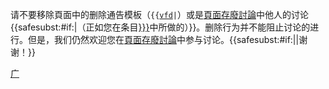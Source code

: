 {{{icon|[[File:Information orange.svg|25px|]] }}}请不要移除頁面中的删除通告模板（<code>&#123;&#123;[[Template:Vfd|vfd]]&#124;</code>）或是[[Wikipedia:頁面存廢討論|頁面存廢討論]]中他人的讨论{{<includeonly>safesubst:</includeonly>#if:{{{1|}}}|（正如您在条目[[:{{{1|}}}]]中所做的）}}。删除行为并不能阻止讨论的进行。但是，我们仍然欢迎您在[[Wikipedia:頁面存廢討論|頁面存廢討論]]中参与讨论。{{<includeonly>safesubst:</includeonly>#if:{{{2|}}}|{{{2}}}|谢谢！}}<!-- Template:uw-afd2 --><noinclude>


{{Templatesnotice|series = uw-afd|max = 4}}
[[Category:用户警告模板|广]]
</noinclude>